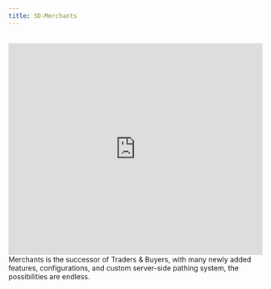 ```yaml
---
title: SD-Merchants
---
```



<br />

<iframe src="https://www.youtube.com/embed/9meXfvIVbCk?ecver=1&amp;iv_load_policy=3&amp;rel=0&amp;showinfo=0&amp;yt:stretch=16:9&amp;autohide=1&amp;color=red&amp;width=560&amp;width=560" width="100%" height="420" allowtransparency="true" frameborder="0"></iframe>
<br />
Merchants is the successor of Traders & Buyers, with many newly added features, configurations, and custom server-side pathing system, the possibilities are endless.